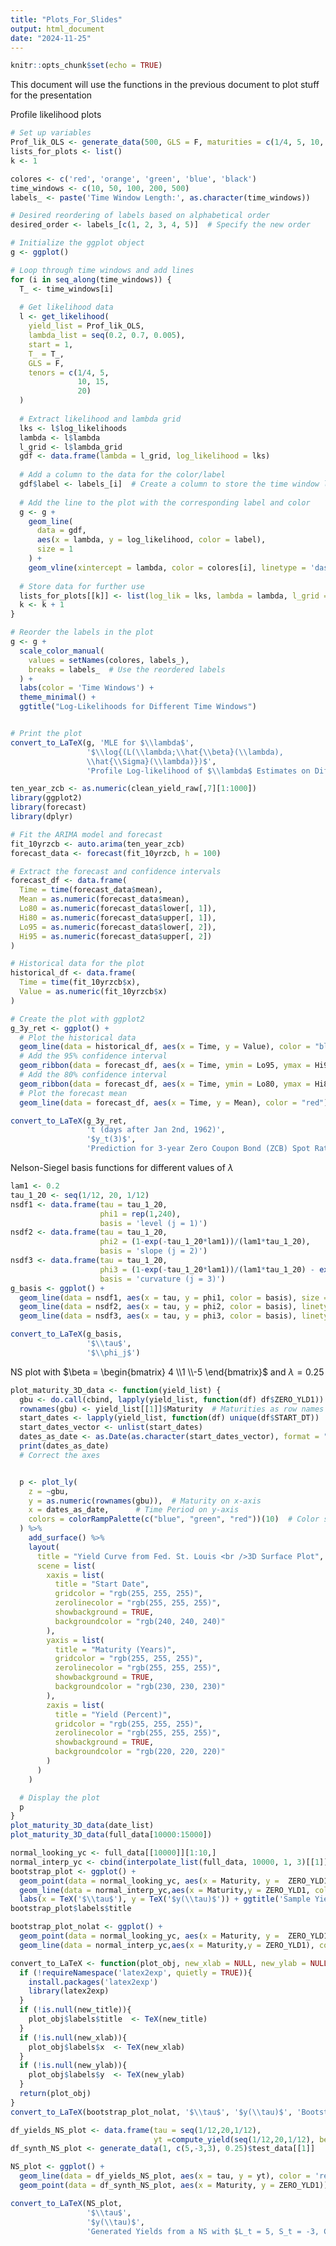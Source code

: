 ```yaml
---
title: "Plots_For_Slides"
output: html_document
date: "2024-11-25"
---
```


```r
knitr::opts_chunk$set(echo = TRUE)
```

This document will use the functions in the previous document to plot stuff for the presentation

Profile likelihood plots

```r

# Set up variables
Prof_lik_OLS <- generate_data(500, GLS = F, maturities = c(1/4, 5, 10, 15, 20))$test_data
lists_for_plots <- list()
k <- 1

colores <- c('red', 'orange', 'green', 'blue', 'black')
time_windows <- c(10, 50, 100, 200, 500)
labels_ <- paste('Time Window Length:', as.character(time_windows))

# Desired reordering of labels based on alphabetical order
desired_order <- labels_[c(1, 2, 3, 4, 5)]  # Specify the new order

# Initialize the ggplot object
g <- ggplot()

# Loop through time windows and add lines
for (i in seq_along(time_windows)) {
  T_ <- time_windows[i]
  
  # Get likelihood data
  l <- get_likelihood(
    yield_list = Prof_lik_OLS,
    lambda_list = seq(0.2, 0.7, 0.005),
    start = 1,
    T_ = T_,
    GLS = F,
    tenors = c(1/4, 5,
               10, 15,
               20)
  )
  
  # Extract likelihood and lambda grid
  lks <- l$log_likelihoods
  lambda <- l$lambda
  l_grid <- l$lambda_grid
  gdf <- data.frame(lambda = l_grid, log_likelihood = lks)
  
  # Add a column to the data for the color/label
  gdf$label <- labels_[i]  # Create a column to store the time window label
  
  # Add the line to the plot with the corresponding label and color
  g <- g + 
    geom_line(
      data = gdf, 
      aes(x = lambda, y = log_likelihood, color = label), 
      size = 1
    ) + 
    geom_vline(xintercept = lambda, color = colores[i], linetype = 'dashed')
  
  # Store data for further use
  lists_for_plots[[k]] <- list(log_lik = lks, lambda = lambda, l_grid = l_grid)
  k <- k + 1
}

# Reorder the labels in the plot
g <- g + 
  scale_color_manual(
    values = setNames(colores, labels_),
    breaks = labels_  # Use the reordered labels
  ) + 
  labs(color = 'Time Windows') +
  theme_minimal() +
  ggtitle("Log-Likelihoods for Different Time Windows")


# Print the plot
convert_to_LaTeX(g, 'MLE for $\\lambda$', 
                 '$\\log{(L(\\lambda;\\hat{\\beta}(\\lambda), 
                 \\hat{\\Sigma}(\\lambda)})$', 
                 'Profile Log-likelihood of $\\lambda$ Estimates on Different Time Window Lengths')

```

```r
ten_year_zcb <- as.numeric(clean_yield_raw[,7][1:1000])
library(ggplot2)
library(forecast)
library(dplyr)

# Fit the ARIMA model and forecast
fit_10yrzcb <- auto.arima(ten_year_zcb)
forecast_data <- forecast(fit_10yrzcb, h = 100)

# Extract the forecast and confidence intervals
forecast_df <- data.frame(
  Time = time(forecast_data$mean),
  Mean = as.numeric(forecast_data$mean),
  Lo80 = as.numeric(forecast_data$lower[, 1]),
  Hi80 = as.numeric(forecast_data$upper[, 1]),
  Lo95 = as.numeric(forecast_data$lower[, 2]),
  Hi95 = as.numeric(forecast_data$upper[, 2])
)

# Historical data for the plot
historical_df <- data.frame(
  Time = time(fit_10yrzcb$x),
  Value = as.numeric(fit_10yrzcb$x)
)

# Create the plot with ggplot2
g_3y_ret <- ggplot() +
  # Plot the historical data
  geom_line(data = historical_df, aes(x = Time, y = Value), color = "black") +
  # Add the 95% confidence interval
  geom_ribbon(data = forecast_df, aes(x = Time, ymin = Lo95, ymax = Hi95), fill = "blue", alpha = 0.2) +
  # Add the 80% confidence interval
  geom_ribbon(data = forecast_df, aes(x = Time, ymin = Lo80, ymax = Hi80), fill = "blue", alpha = 0.4) +
  # Plot the forecast mean
  geom_line(data = forecast_df, aes(x = Time, y = Mean), color = "red")

convert_to_LaTeX(g_3y_ret, 
                 't (days after Jan 2nd, 1962)',
                 '$y_t(3)$',
                 'Prediction for 3-year Zero Coupon Bond (ZCB) Spot Rate')

```

Nelson-Siegel basis functions for different values of $\lambda$
```r
lam1 <- 0.2 
tau_1_20 <- seq(1/12, 20, 1/12)
nsdf1 <- data.frame(tau = tau_1_20,
                    phi1 = rep(1,240),
                    basis = 'level (j = 1)')
nsdf2 <- data.frame(tau = tau_1_20,
                    phi2 = (1-exp(-tau_1_20*lam1))/(lam1*tau_1_20),
                    basis = 'slope (j = 2)')
nsdf3 <- data.frame(tau = tau_1_20,
                    phi3 = (1-exp(-tau_1_20*lam1))/(lam1*tau_1_20) - exp(-lam1 * tau_1_20),
                    basis = 'curvature (j = 3)')
g_basis <- ggplot() + 
  geom_line(data = nsdf1, aes(x = tau, y = phi1, color = basis), size = 1) + 
  geom_line(data = nsdf2, aes(x = tau, y = phi2, color = basis), linetype = 'dashed', size = 1) +
  geom_line(data = nsdf3, aes(x = tau, y = phi3, color = basis), linetype = 'longdash', size = 1) + ggtitle('Level, Slope, and Curvature basis functions for the NS model') + labs(x = 'Tau', y = '')

convert_to_LaTeX(g_basis,
                 '$\\tau$',
                 '$\\phi_j$')

```
NS plot with $\beta = \begin{bmatrix} 4 \\1 \\-5 \end{bmatrix}$ and $\lambda = 0.25$

```r
plot_maturity_3D_data <- function(yield_list) {
  gbu <- do.call(cbind, lapply(yield_list, function(df) df$ZERO_YLD1))  # Combine data
  rownames(gbu) <- yield_list[[1]]$Maturity  # Maturities as row names
  start_dates <- lapply(yield_list, function(df) unique(df$START_DT))
  start_dates_vector <- unlist(start_dates)
  dates_as_date <- as.Date(as.character(start_dates_vector), format = "%Y%m%d")
  print(dates_as_date)
  # Correct the axes


  p <- plot_ly(
    z = ~gbu,
    y = as.numeric(rownames(gbu)),  # Maturity on x-axis
    x = dates_as_date,      # Time Period on y-axis
    colors = colorRampPalette(c("blue", "green", "red"))(10)  # Color scheme
  ) %>%
    add_surface() %>%
    layout(
      title = "Yield Curve from Fed. St. Louis <br />3D Surface Plot",
      scene = list(
        xaxis = list(
          title = "Start Date",
          gridcolor = "rgb(255, 255, 255)",
          zerolinecolor = "rgb(255, 255, 255)",
          showbackground = TRUE,
          backgroundcolor = "rgb(240, 240, 240)"
        ),
        yaxis = list(
          title = "Maturity (Years)",
          gridcolor = "rgb(255, 255, 255)",
          zerolinecolor = "rgb(255, 255, 255)",
          showbackground = TRUE,
          backgroundcolor = "rgb(230, 230, 230)"
        ),
        zaxis = list(
          title = "Yield (Percent)",
          gridcolor = "rgb(255, 255, 255)",
          zerolinecolor = "rgb(255, 255, 255)",
          showbackground = TRUE,
          backgroundcolor = "rgb(220, 220, 220)"
        )
      )
    )

  # Display the plot
  p
}
plot_maturity_3D_data(date_list)
plot_maturity_3D_data(full_data[10000:15000])
```


```r
normal_looking_yc <- full_data[[10000]][1:10,]
normal_interp_yc <- cbind(interpolate_list(full_data, 10000, 1, 3)[[1]], source = 'Bootstrap')
bootstrap_plot <- ggplot() +
  geom_point(data = normal_looking_yc, aes(x = Maturity, y =  ZERO_YLD1)) +
  geom_line(data = normal_interp_yc,aes(x = Maturity,y = ZERO_YLD1, color = source)) + 
  labs(x = TeX('$\\tau$'), y = TeX('$y(\\tau)$')) + ggtitle('Sample Yield Curve and our Bootstrap from Fed. Res. Bank of St Louis')
bootstrap_plot$labels$title

bootstrap_plot_nolat <- ggplot() +
  geom_point(data = normal_looking_yc, aes(x = Maturity, y =  ZERO_YLD1)) +
  geom_line(data = normal_interp_yc,aes(x = Maturity,y = ZERO_YLD1), color = 'blue')

```


```r
convert_to_LaTeX <- function(plot_obj, new_xlab = NULL, new_ylab = NULL, new_title = NULL){
  if (!requireNamespace('latex2exp', quietly = TRUE)){
    install.packages('latex2exp')
    library(latex2exp)
  }
  if (!is.null(new_title)){
    plot_obj$labels$title  <- TeX(new_title)
  }
  if (!is.null(new_xlab)){
    plot_obj$labels$x  <- TeX(new_xlab)
  }
  if (!is.null(new_ylab)){
    plot_obj$labels$y  <- TeX(new_ylab)
  }
  return(plot_obj)
}
convert_to_LaTeX(bootstrap_plot_nolat, '$\\tau$', '$y(\\tau)$', 'Bootstrapped Yield Curve From Fed. Res. Bank of St. Louis')
```

```r
df_yields_NS_plot <- data.frame(tau = seq(1/12,20,1/12), 
                                yt =compute_yield(seq(1/12,20,1/12), betas = c(5,-3,3), lambda = 0.25))
df_synth_NS_plot <- generate_data(1, c(5,-3,3), 0.25)$test_data[[1]]

NS_plot <- ggplot() + 
  geom_line(data = df_yields_NS_plot, aes(x = tau, y = yt), color = 'red', linetype = 'longdash') +
  geom_point(data = df_synth_NS_plot, aes(x = Maturity, y = ZERO_YLD1))

convert_to_LaTeX(NS_plot,
                 '$\\tau$',
                 '$y(\\tau)$',
                 'Generated Yields from a NS with $L_t = 5, S_t = -3, C_t = 3$, and $\\lambda = 0.25$')


```

